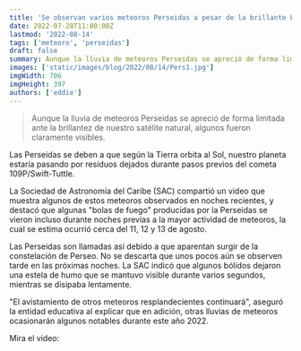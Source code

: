 ```yaml
---
title: 'Se observan varios meteoros Perseidas a pesar de la brillante Luna'
date: 2022-07-28T11:00:00Z
lastmod: '2022-08-14'
tags: ['meteoro', 'perseidas']
draft: false
summary: Aunque la lluvia de meteoros Perseidas se apreció de forma limitada ante la brillantez de nuestro satélite natural, algunos fueron claramente visibles.'
images: ['static/images/blog/2022/08/14/Pers1.jpg']
imgWidth: 706
imgHeight: 397
authors: ['eddie']
---
```


> Aunque la lluvia de meteoros Perseidas se apreció de forma limitada ante la brillantez de nuestro satélite natural, algunos fueron claramente visibles.

Las Perseidas se deben a que según la Tierra orbita al Sol, nuestro planeta estaría pasando por residuos dejados durante pasos previos del cometa 109P/Swift-Tuttle.

La Sociedad de Astronomía del Caribe (SAC) compartió un video que muestra algunos de estos meteoros observados en noches recientes, y destacó que algunas "bolas de fuego" producidas por la Perseidas se vieron incluso durante noches previas a la mayor actividad de meteoros, la cual se estima ocurrió cerca del 11, 12 y 13 de agosto.

Las Perseidas son llamadas así debido a que aparentan surgir de la constelación de Perseo. No se descarta que unos pocos aún se observen tarde en las próximas noches. La SAC indicó que algunos bólidos dejaron una estela de humo que se mantuvo visible durante varios segundos, mientras se disipaba lentamente.

"El avistamiento de otros meteoros resplandecientes continuará", aseguró la entidad educativa al explicar que en adición, otras lluvias de meteoros ocasionarán algunos notables durante este año 2022.

Mira el video:

<ResponsiveReactPlayer url="https://youtu.be/fb2XsOLmvMg" />
